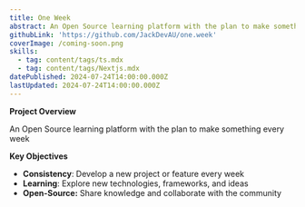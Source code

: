 ```yaml
---
title: One Week
abstract: An Open Source learning platform with the plan to make something every week
githubLink: 'https://github.com/JackDevAU/one.week'
coverImage: /coming-soon.png
skills:
  - tag: content/tags/ts.mdx
  - tag: content/tags/Nextjs.mdx
datePublished: 2024-07-24T14:00:00.000Z
lastUpdated: 2024-07-24T14:00:00.000Z
---
```


**Project Overview**

 An Open Source learning platform with the plan to make something every week

**Key Objectives**

* **Consistency**: Develop a new project or feature every week
* **Learning**: Explore new technologies, frameworks, and ideas
* **Open-Source:** Share knowledge and collaborate with the community
